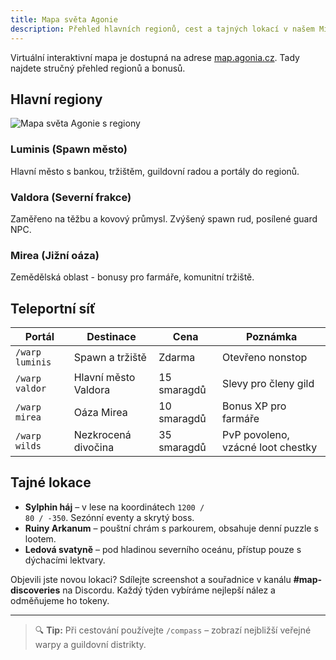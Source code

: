 ```yaml
---
title: Mapa světa Agonie
description: Přehled hlavních regionů, cest a tajných lokací v našem Minecraft světě.
---
```


<Callout type="info" emoji="🗺️">
  Virtuální interaktivní mapa je dostupná na adrese <a href="https://map.agonia.cz">map.agonia.cz</a>. Tady najdete stručný přehled regionů a bonusů.
</Callout>

## Hlavní regiony

<div className="grid gap-4 lg:grid-cols-2">
  <img
    src="https://placehold.co/780x460/1f2937/e0f2fe?text=Mapa+Agonie"
    alt="Mapa světa Agonie s regiony"
    className="h-full rounded-md border border-slate-700 object-cover"
    loading="lazy"
  />
  <div className="space-y-4 rounded-md border border-blue-500/30 bg-blue-500/10 p-6 text-blue-50">
    <div>
      <h3 className="text-lg font-semibold">Luminis (Spawn město)</h3>
      <div className="mt-1 text-sm text-blue-100/80">
        <span className="block">
          Hlavní město s bankou, tržištěm, guildovní radou a portály do regionů.
        </span>
      </div>
    </div>
    <div>
      <h3 className="text-lg font-semibold">Valdora (Severní frakce)</h3>
      <div className="mt-1 text-sm text-blue-100/80">
        <span className="block">
          Zaměřeno na těžbu a kovový průmysl. Zvýšený spawn rud, posílené guard NPC.
        </span>
      </div>
    </div>
    <div>
      <h3 className="text-lg font-semibold">Mirea (Jižní oáza)</h3>
      <div className="mt-1 text-sm text-blue-100/80">
        <span className="block">
          Zemědělská oblast - bonusy pro farmáře, komunitní tržiště.
        </span>
      </div>
    </div>
  </div>
</div>

## Teleportní síť

| Portál | Destinace | Cena | Poznámka |
| --- | --- | --- | --- |
| `/warp luminis` | Spawn a tržiště | Zdarma | Otevřeno nonstop |
| `/warp valdor` | Hlavní město Valdora | 15 smaragdů | Slevy pro členy gild |
| `/warp mirea` | Oáza Mirea | 10 smaragdů | Bonus XP pro farmáře |
| `/warp wilds` | Nezkrocená divočina | 35 smaragdů | PvP povoleno, vzácné loot chestky |

## Tajné lokace

- **Sylphin háj** – v lese na koordinátech <code>1200 / 80 / -350</code>. Sezónní eventy a skrytý boss.  
- **Ruiny Arkanum** – pouštní chrám s parkourem, obsahuje denní puzzle s lootem.  
- **Ledová svatyně** – pod hladinou severního oceánu, přístup pouze s dýchacími lektvary.  

<Callout type="success" emoji="🧭">
  Objevili jste novou lokaci? Sdílejte screenshot a souřadnice v kanálu <strong>#map-discoveries</strong> na Discordu. Každý týden vybíráme nejlepší nález a odměňujeme ho tokeny.
</Callout>

---

> 🔍 **Tip:** Při cestování používejte `/compass` – zobrazí nejbližší veřejné warpy a guildovní distrikty.
